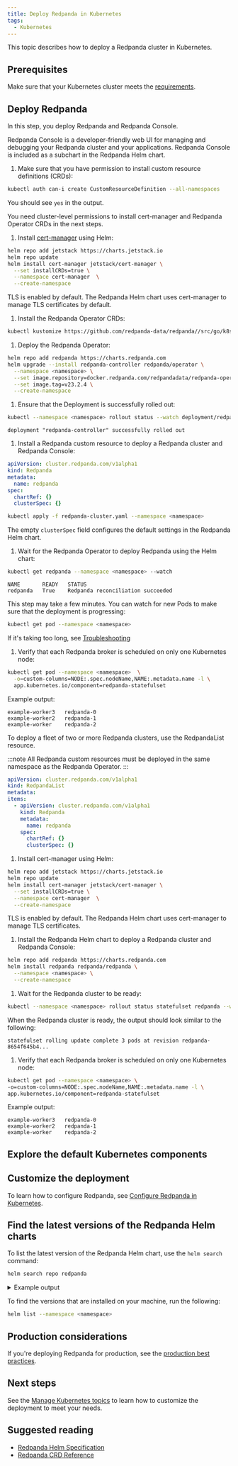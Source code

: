 ```yaml
---
title: Deploy Redpanda in Kubernetes
tags:
  - Kubernetes
---
```


<head>
    <meta name="title" content="Deploy Redpanda using only the Helm Chart or with the Redpanda Operator | Redpanda Docs"/>
    <meta name="description" content="Deploy a Redpanda cluster in Kubernetes."/>
    <link rel="canonical" href="https://docs.redpanda.com/docs/deploy/deployment-option/self-hosted/kubernetes/kubernetes-deploy/" />
</head>


This topic describes how to deploy a Redpanda cluster in Kubernetes.

## Prerequisites

Make sure that your Kubernetes cluster meets the [requirements](../kubernetes-cluster-requirements).

## Deploy Redpanda

In this step, you deploy Redpanda and Redpanda Console.

Redpanda Console is a developer-friendly web UI for managing and debugging your Redpanda cluster and your applications. Redpanda Console is included as a subchart in the Redpanda Helm chart.

<Tabs groupId="kubernetes-tool">
<TabItem value="operator" label="Helm + Operator">

1. Make sure that you have permission to install custom resource definitions (CRDs):

  ```bash
  kubectl auth can-i create CustomResourceDefinition --all-namespaces
  ```

  You should see `yes` in the output.

  You need cluster-level permissions to install cert-manager and Redpanda Operator CRDs in the next steps.

1. Install [cert-manager](https://cert-manager.io/docs/installation/helm/) using Helm:

  ```bash
  helm repo add jetstack https://charts.jetstack.io
  helm repo update
  helm install cert-manager jetstack/cert-manager \
    --set installCRDs=true \
    --namespace cert-manager  \
    --create-namespace
  ```

  TLS is enabled by default. The Redpanda Helm chart uses cert-manager to manage TLS certificates by default.

1. Install the Redpanda Operator CRDs:

  ```bash
  kubectl kustomize https://github.com/redpanda-data/redpanda//src/go/k8s/config/crd | kubectl apply -f -
  ```

1. Deploy the Redpanda Operator:

  ```bash
  helm repo add redpanda https://charts.redpanda.com
  helm upgrade --install redpanda-controller redpanda/operator \
    --namespace <namespace> \
    --set image.repository=docker.redpanda.com/redpandadata/redpanda-operator \
    --set image.tag=v23.2.4 \
    --create-namespace
  ```

1. Ensure that the Deployment is successfully rolled out:

  ```bash
  kubectl --namespace <namespace> rollout status --watch deployment/redpanda-controller-operator
  ```

  ```text-nocopy
  deployment "redpanda-controller" successfully rolled out
  ```

1. Install a Redpanda custom resource to deploy a Redpanda cluster and Redpanda Console:

  ```yaml title="redpanda-cluster.yaml"
  apiVersion: cluster.redpanda.com/v1alpha1
  kind: Redpanda
  metadata:
    name: redpanda
  spec:
    chartRef: {}
    clusterSpec: {}
  ```

  ```bash
  kubectl apply -f redpanda-cluster.yaml --namespace <namespace>
  ```

  The empty `clusterSpec` field configures the default settings in the Redpanda Helm chart.

1. Wait for the Redpanda Operator to deploy Redpanda using the Helm chart:

  ```bash
  kubectl get redpanda --namespace <namespace> --watch
  ```

  ```text-nocopy
  NAME       READY   STATUS
  redpanda   True    Redpanda reconciliation succeeded
  ```

  This step may take a few minutes. You can watch for new Pods to make sure that the deployment is progressing:

  ```bash
  kubectl get pod --namespace <namespace>
  ```

  If it's taking too long, see [Troubleshooting](../../../../../manage/kubernetes/troubleshooting/troubleshoot)

1. Verify that each Redpanda broker is scheduled on only one Kubernetes node:

  ```bash
  kubectl get pod --namespace <namespace>  \
    -o=custom-columns=NODE:.spec.nodeName,NAME:.metadata.name -l \
    app.kubernetes.io/component=redpanda-statefulset
  ```

  Example output:

  ```text-nocopy
  example-worker3   redpanda-0
  example-worker2   redpanda-1
  example-worker    redpanda-2
  ```

To deploy a fleet of two or more Redpanda clusters, use the RedpandaList resource.

:::note
All Redpanda custom resources must be deployed in the same namespace as the Redpanda Operator.
:::

```yaml
apiVersion: cluster.redpanda.com/v1alpha1
kind: RedpandaList
metadata:
items:
  - apiVersion: cluster.redpanda.com/v1alpha1
    kind: Redpanda
    metadata:
      name: redpanda
    spec:
      chartRef: {}
      clusterSpec: {}
```

</TabItem>
<TabItem value="helm" label="Helm">

1. Install cert-manager using Helm:

  ```bash
  helm repo add jetstack https://charts.jetstack.io
  helm repo update
  helm install cert-manager jetstack/cert-manager \
    --set installCRDs=true \
    --namespace cert-manager  \
    --create-namespace
  ```

  TLS is enabled by default. The Redpanda Helm chart uses cert-manager to manage TLS certificates.

1. Install the Redpanda Helm chart to deploy a Redpanda cluster and Redpanda Console:

  ```bash
  helm repo add redpanda https://charts.redpanda.com
  helm install redpanda redpanda/redpanda \
    --namespace <namespace> \
    --create-namespace
  ```

1. Wait for the Redpanda cluster to be ready:

  ```bash
  kubectl --namespace <namespace> rollout status statefulset redpanda --watch
  ```

  When the Redpanda cluster is ready, the output should look similar to the following:

  ```
  statefulset rolling update complete 3 pods at revision redpanda-8654f645b4...
  ```

1. Verify that each Redpanda broker is scheduled on only one Kubernetes node:

  ```bash
  kubectl get pod --namespace <namespace> \
  -o=custom-columns=NODE:.spec.nodeName,NAME:.metadata.name -l \
  app.kubernetes.io/component=redpanda-statefulset
  ```

  Example output:

  ```text-nocopy
  example-worker3   redpanda-0
  example-worker2   redpanda-1
  example-worker    redpanda-2
  ```

</TabItem>
</Tabs>

## Explore the default Kubernetes components

<DefaultComponents/>

## Customize the deployment

To learn how to configure Redpanda, see [Configure Redpanda in Kubernetes](../../../../../manage/kubernetes/configure-helm-chart).

## Find the latest versions of the Redpanda Helm charts

To list the latest version of the Redpanda Helm chart, use the `helm search` command:

```bash
helm search repo redpanda
```

<details>
<summary>
Example output
</summary>

```
NAME             	CHART VERSION	APP VERSION	DESCRIPTION
redpanda/redpanda	2.4.0        	v22.3.9    	Redpanda is the real-time engine for modern apps.
redpanda/console 	0.3.3        	v2.0.2     	Helm chart to deploy Redpanda Console.
```

</details>

To find the versions that are installed on your machine, run the following:

```bash
helm list --namespace <namespace>
```

## Production considerations

If you're deploying Redpanda for production, see the [production best practices](../kubernetes-best-practices).

## Next steps

See the [Manage Kubernetes topics](../../../../../manage/kubernetes) to learn how to customize the deployment to meet your needs.

## Suggested reading

- [Redpanda Helm Specification](../../../../../reference/redpanda-helm-spec)
- [Redpanda CRD Reference](../../../../../reference/crd)

